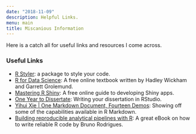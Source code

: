 ```yaml
---
date: "2018-11-09"
description: Helpful Links.
menu: main
title: Miscanious Information
---
```


Here is a catch all for useful links and resources I come across.  


### Useful Links

* [R Styler](https://styler.r-lib.org/): a package to style your code.
* [R for Data Science](https://r4ds.had.co.nz/): A free online textbook written by Hadley Wickham and Garrett Grolemund.
* [Mastering R Shiny](https://mastering-shiny.org/): A free online guide to developing Shiny apps.
* [One Year to Dissertate](https://livefreeordichotomize.com/posts/2018-09-14-one-year-to-dissertate/): Writing your dissertation in RStudio. 
* [Yihui Xie | One Markdown Document, Fourteen Demos](https://www.youtube.com/watch?v=qLEkUjxk7e8&ab_channel=RStudio): Showing off some of the capabilities available in R Markdown.
* [Building reproducible analytical pipelines with R](https://raps-with-r.dev/): A great eBook on how to write reliable R code by Bruno Rodrigues. 

<!-- * ggplot examples / cheat sheet -->